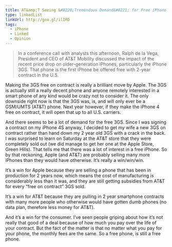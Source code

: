 ```yaml
---
title: AT&amp;T Seeing &#8220;Tremendous Demand&#8221; for Free iPhone 3GS
type: linkedList
linkUrl: http://goo.gl/ilIRD
tags:
  - iPhone
  - Linked
  - Opinion
---
```


> In a conference call with analysts this afternoon, Ralph de la Vega, President and CEO of AT&T Mobility discussed the impact of the recent price drop on older-generation iPhones, particularly the iPhone 3GS. That phone is the first iPhone be offered free with 2-year contract in the U.S.

Making the 3GS free on contract is really a brilliant move by Apple. The 3GS is actually still a really decent phone and anyone remotely interested in a smart phone of any kind would be crazy not to consider it. The only downside right now is that the 3GS was, is, and will only ever be a GSM/UMTS (AT&T) phone. Next year however, if they make the iPhone 4 free on contract, it will open that up to all U.S. carriers.

And there seems to be a lot of demand for the free 3GS. Since I was signing a contract on my iPhone 4S anyway, I decided to get my wife a new 3GS on contract rather than hand down my 2 year old 3GS with a crack in the back. I was surprised to learn on Saturday at the AT&T store that they were completely sold out (we did manage to get her one at the Apple Store, Green Hills). That tells me that there was a lot of interest in a free iPhone. So by that reckoning, Apple (and AT&T) are probably selling many more iPhones than they would have otherwise. It’s really a win/win/win.

It’s a win for Apple because they are selling a phone that has been in production for 2 years now, which means the cost of manufacturing is considerably less than it was, and they are still getting subsidies from AT&T for every “free on contract” 3GS sold.

It’s a win for AT&T because they are pulling in 2 year smartphone contracts with many more people who otherwise would have gotten dumb phones (no data plan, therefore less money for AT&T).

And it’s a win for the consumer. I’ve seen people griping about how it’s not really that good of a deal because of how much you pay over the life of your contract. But the fact of the matter is that no matter what you pay for your phone, the monthly fees are the same. So a free phone, is still a free phone.
